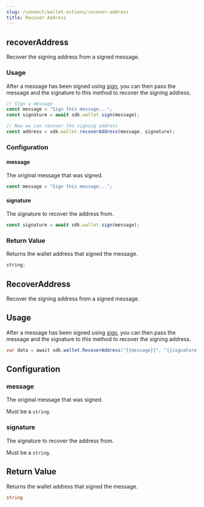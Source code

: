 ```yaml
---
slug: /connect/wallet-actions/recover-address
title: Recover Address
---
```



<Tabs>
  <TabItem value="typescript" label="TypeScript">
    <div>

## recoverAddress

Recover the signing address from a signed message.

### Usage

After a message has been signed using [sign](/typescript/sdk.userwallet.sign),
you can then pass the message and the signature to this method to recover the signing address.

```javascript
// Sign a message
const message = "Sign this message...";
const signature = await sdk.wallet.sign(message);

// Now we can recover the signing address
const address = sdk.wallet.recoverAddress(message, signature);
```

### Configuration

#### message

The original message that was signed.

```javascript
const message = "Sign this message...";
```

#### signature

The signature to recover the address from.

```javascript
const signature = await sdk.wallet.sign(message);
```

### Return Value

Returns the wallet address that signed the message.

```typescript
string;
```

</div>
  </TabItem>
  <TabItem value="unity" label="Unity">
    <div>

## RecoverAddress

Recover the signing address from a signed message.

## Usage

After a message has been signed using [sign](/unity/wallet/sign),
you can then pass the message and the signature to this method to recover the signing address.

```csharp
var data = await sdk.wallet.RecoverAddress("{{message}}", "{{signature}}");
```

## Configuration

### message

The original message that was signed.

Must be a `string`.

### signature

The signature to recover the address from.

Must be a `string`.

## Return Value

Returns the wallet address that signed the message.

```csharp
string
```

</div>
  </TabItem>
</Tabs>
